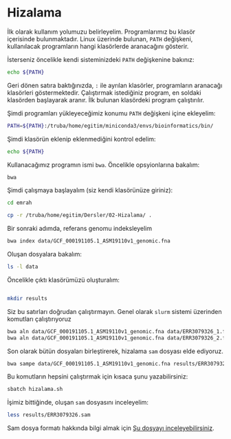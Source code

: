 # Hizalama

İlk olarak kullanım yolumuzu belirleyelim. Programlarımız bu klasör içerisinde bulunmaktadır. Linux üzerinde bulunan, `PATH` değişkeni, kullanılacak programların hangi klasörlerde aranacağını gösterir.

İsterseniz öncelikle kendi sisteminizdeki `PATH` değişkenine bakınız:

```bash
echo ${PATH}
```

Geri dönen satıra baktığınızda, `:` ile ayrılan klasörler, programların aranacağı klasörleri göstermektedir. Çalıştırmak istediğiniz program, en soldaki klasörden başlayarak aranır. İlk bulunan klasördeki program çalıştırılır.

Şimdi programları yükleyeceğimiz konumu `PATH` değişkeni içine ekleyelim:

```bash
PATH=${PATH}:/truba/home/egitim/miniconda3/envs/bioinformatics/bin/
``` 

Şimdi klasörün eklenip eklenmediğini kontrol edelim:

```bash
echo ${PATH}
```

Kullanacağımız programın ismi `bwa`. Öncelikle opsyionlarına bakalım:

```bash
bwa
```

Şimdi çalışmaya başlayalım (siz kendi klasörünüze giriniz):

```bash
cd emrah

cp -r /truba/home/egitim/Dersler/02-Hizalama/ .
```

Bir sonraki adımda, referans genomu indeksleyelim

```bash
bwa index data/GCF_000191105.1_ASM19110v1_genomic.fna
```

Oluşan dosyalara bakalım:

```bash
ls -l data
```

Öncelikle çıktı klasörümüzü oluşturalım:

```bash

mkdir results
```

Siz bu satırları doğrudan çalıştırmayın. Genel olarak `slurm` sistemi üzerinden komutları çalıştırıyoruz

```bash
bwa aln data/GCF_000191105.1_ASM19110v1_genomic.fna data/ERR3079326_1.fastq.gz > results/ERR3079326_1.sai
bwa aln data/GCF_000191105.1_ASM19110v1_genomic.fna data/ERR3079326_2.fastq.gz > results/ERR3079326_2.sai
```

Son olarak bütün dosyaları birleştirerek, hizalama `sam` dosyası elde ediyoruz.

```bash
bwa sampe data/GCF_000191105.1_ASM19110v1_genomic.fna results/ERR3079326_1.sai results/ERR3079326_2.sai data/ERR3079326_1.fastq.gz data/ERR3079326_2.fastq.gz > results/ERR3079326.sam

```

Bu komutların hepsini çalıştırmak için kısaca şunu yazabilirsiniz:

```bash
sbatch hizalama.sh
``` 

İşimiz bittiğinde, oluşan `sam` dosyasını inceleyelim:

```bash
less results/ERR3079326.sam
```

Sam dosya formatı hakkında bilgi almak için [Şu dosyayı inceleyebilirsiniz](https://samtools.github.io/hts-specs/SAMv1.pdf).


